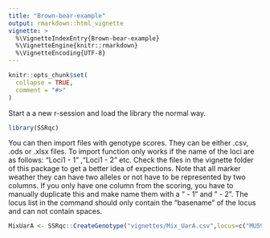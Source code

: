 ```yaml
---
title: "Brown-bear-example"
output: rmarkdown::html_vignette
vignette: >
  %\VignetteIndexEntry{Brown-bear-example}
  %\VignetteEngine{knitr::rmarkdown}
  %\VignetteEncoding{UTF-8}
---
```


```r
knitr::opts_chunk$set(
  collapse = TRUE,
  comment = "#>"
)
```
Start a a new r-session and load the library the normal way.
```r
library(SSRqc)
```

You can then import files with genotype scores. They can be either .csv, .ods or .xlsx files. To import function only works if the name of the loci are as follows:
"Loci1 - 1" ,"Loci1 - 2" etc. Check the files in the vignette folder of this package to get a better idea of expections. Note that all marker weather they can have 
two alleles or not have to be represented by two columns. If you only have one column from the scoring, you have to manually duplicate this and make name them with a 
" - 1" and " - 2". The locus list in the command should only contain the "basename" of the locus and can not contain spaces.

```r
MixUarA <- SSRqc::CreateGenotype("vignettes/Mix_UarA.csv",locus=c("MU59", "G10L","MU05","ZFX","Y318.2")
```

